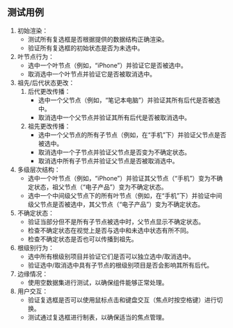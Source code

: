 ## 测试用例

1. 初始渲染：
   * 测试所有复选框是否根据提供的数据结构正确渲染。
   * 验证所有复选框的初始状态是否为未选中。
2. 叶节点行为：
   * 选中一个叶节点（例如，“iPhone”）并验证它是否被选中。
   * 取消选中一个叶节点并验证它是否被取消选中。
3. 祖先/后代状态更改：
   1. 后代更改传播：
      * 选中一个父节点（例如，“笔记本电脑”）并验证其所有后代是否被选中。
      * 取消选中一个父节点并验证其所有后代是否被取消选中。
   2. 祖先更改传播：
      * 选中一个父节点的所有子节点（例如，在“手机”下）并验证父节点是否被选中。
      * 取消选中一个子节点并验证父节点是否变为不确定状态。
      * 取消选中所有子节点并验证父节点是否被取消选中。
4. 多级层次结构：
   * 选中一个叶节点（例如，“iPhone”）并验证其父节点（“手机”）变为不确定状态，祖父节点（“电子产品”）变为不确定状态。
   * 选中一个中间级父节点下的所有叶节点（例如，在“手机”下）并验证中间级父节点是否被选中，其父节点（“电子产品”）变为不确定状态。
5. 不确定状态：
   * 验证当部分但不是所有子节点被选中时，父节点显示不确定状态。
   * 检查不确定状态在视觉上是否与选中和未选中状态有所不同。
   * 检查不确定状态是否也可以传播到祖先。
6. 根级别行为：
   * 选中所有根级别项目并验证它们是否可以独立选中/取消选中。
   * 验证选中/取消选中具有子节点的根级别项目是否会影响其所有后代。
7. 边缘情况：
   * 使用空数据集进行测试，以确保组件能够正常处理。
8. 用户交互：
   * 验证复选框是否可以使用鼠标点击和键盘交互（焦点时按空格键）进行切换。
   * 测试通过复选框进行制表，以确保适当的焦点管理。
